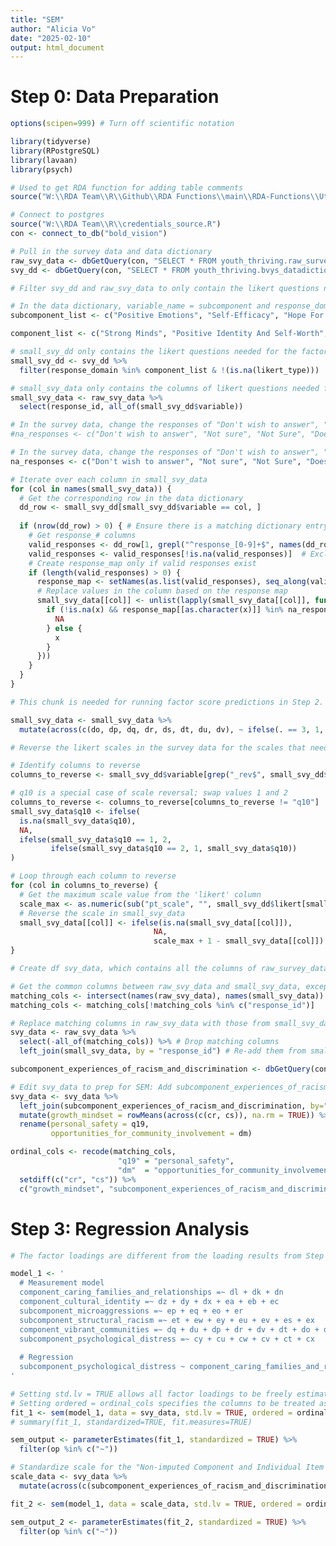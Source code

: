 ```yaml
---
title: "SEM"
author: "Alicia Vo"
date: "2025-02-10"
output: html_document
---
```

# Step 0: Data Preparation

```r
options(scipen=999) # Turn off scientific notation

library(tidyverse)
library(RPostgreSQL)
library(lavaan)
library(psych)

# Used to get RDA function for adding table comments
source("W:\\RDA Team\\R\\Github\\RDA Functions\\main\\RDA-Functions\\Utility_Functions.R")

# Connect to postgres
source("W:\\RDA Team\\R\\credentials_source.R")
con <- connect_to_db("bold_vision")

# Pull in the survey data and data dictionary
raw_svy_data <- dbGetQuery(con, "SELECT * FROM youth_thriving.raw_survey_data")
svy_dd <- dbGetQuery(con, "SELECT * FROM youth_thriving.bvys_datadictionary_2024")
```

```r
# Filter svy_dd and raw_svy_data to only contain the likert questions needed for the factor analysis

# In the data dictionary, variable_name = subcomponent and response_domain = component
subcomponent_list <- c("Positive Emotions", "Self-Efficacy", "Hope For The Future", "Growth Mindset", "Psychological Distress", "Sparks", "Relationships/Support", "Freedom To Explore The Self", "Connectedness", "Critical Action", "Safe Access To Public Spaces For Social, Cultural, And Literary Opportunities", "Cultural Identity And Connection", "Experiences Of Racism And Discrimination", "Microaggressions", "Structural Racism", "Personal Safety")

component_list <- c("Strong Minds", "Positive Identity And Self-Worth", "Caring Families And Relationships", "Vibrant Communities", "Cultural Identity", "Racial Justice, Equity, And Inclusion", "Safety")

# small_svy_dd only contains the likert questions needed for the factor analysis
small_svy_dd <- svy_dd %>%
  filter(response_domain %in% component_list & !(is.na(likert_type)))

# small_svy_data only contains the columns of likert questions needed for the factor analysis
small_svy_data <- raw_svy_data %>%
  select(response_id, all_of(small_svy_dd$variable))
```

```r
# In the survey data, change the responses of "Don't wish to answer", "Not sure", "Not Sure", "Does not apply to me", "Don't know" into NA values. Use this na_responses if trying to replicate results from Step 1. Here, we recode the "Don't know" responses into NA values. 
#na_responses <- c("Don't wish to answer", "Not sure", "Not Sure", "Does not apply to me", "Don't know")

# In the survey data, change the responses of "Don't wish to answer", "Not sure", "Not Sure", "Does not apply to me" into NA values. Use this na_responses if trying to replicate results from Step 2. Here, we don't recode the "Don't know" responses into NA values. Note that the "Don't know" responses are only applicable to the "Vibrant Communities" questions in small_svy_dd.
na_responses <- c("Don't wish to answer", "Not sure", "Not Sure", "Does not apply to me")

# Iterate over each column in small_svy_data
for (col in names(small_svy_data)) {
  # Get the corresponding row in the data dictionary
  dd_row <- small_svy_dd[small_svy_dd$variable == col, ]
  
  if (nrow(dd_row) > 0) { # Ensure there is a matching dictionary entry
    # Get response_# columns
    valid_responses <- dd_row[1, grepl("^response_[0-9]+$", names(dd_row))]
    valid_responses <- valid_responses[!is.na(valid_responses)]  # Exclude NAs explicitly
    # Create response_map only if valid responses exist
    if (length(valid_responses) > 0) {
      response_map <- setNames(as.list(valid_responses), seq_along(valid_responses))
      # Replace values in the column based on the response map
      small_svy_data[[col]] <- unlist(lapply(small_svy_data[[col]], function(x) {
        if (!is.na(x) && response_map[[as.character(x)]] %in% na_responses) {
          NA
        } else {
          x
        }
      }))
    }
  }
}
```

```r
# This chunk is needed for running factor score predictions in Step 2. For component "Vibrant Communities", we are recoding the "Don't know" responses to "No", instead of NA. There are too many "Don't know" responses for this component, causing us to have too many NA values, and thus, too many incomplete rows in predicted_results.

small_svy_data <- small_svy_data %>%
  mutate(across(c(do, dp, dq, dr, ds, dt, du, dv), ~ ifelse(. == 3, 1, .)))
```

```r
# Reverse the likert scales in the survey data for the scales that need reversing

# Identify columns to reverse
columns_to_reverse <- small_svy_dd$variable[grep("_rev$", small_svy_dd$likert_type)]

# q10 is a special case of scale reversal; swap values 1 and 2
columns_to_reverse <- columns_to_reverse[columns_to_reverse != "q10"]
small_svy_data$q10 <- ifelse(
  is.na(small_svy_data$q10), 
  NA, 
  ifelse(small_svy_data$q10 == 1, 2, 
         ifelse(small_svy_data$q10 == 2, 1, small_svy_data$q10))
)

# Loop through each column to reverse
for (col in columns_to_reverse) {
  # Get the maximum scale value from the 'likert' column
  scale_max <- as.numeric(sub("pt_scale", "", small_svy_dd$likert[small_svy_dd$variable == col]))
  # Reverse the scale in small_svy_data
  small_svy_data[[col]] <- ifelse(is.na(small_svy_data[[col]]),
                                NA,
                                scale_max + 1 - small_svy_data[[col]])
}
```

```r
# Create df svy_data, which contains all the columns of raw_survey_data, but the matching columns from small_svy_data are used instead.

# Get the common columns between raw_svy_data and small_svy_data, except for response_id
matching_cols <- intersect(names(raw_svy_data), names(small_svy_data))
matching_cols <- matching_cols[!matching_cols %in% c("response_id")]

# Replace matching columns in raw_svy_data with those from small_svy_data for the new df, svy_data
svy_data <- raw_svy_data %>%
  select(-all_of(matching_cols)) %>% # Drop matching columns
  left_join(small_svy_data, by = "response_id") # Re-add them from small_svy_data
```

```r
subcomponent_experiences_of_racism_and_discrimination <- dbGetQuery(con, "SELECT response_id, subcomponent_experiences_of_racism_and_discrimination_sum FROM youth_thriving.factor_analysis_predicted")

# Edit svy_data to prep for SEM: Add subcomponent_experiences_of_racism_and_discrimination to the dataframe, rename column names, make new columns.
svy_data <- svy_data %>%
  left_join(subcomponent_experiences_of_racism_and_discrimination, by="response_id") %>%
  mutate(growth_mindset = rowMeans(across(c(cr, cs)), na.rm = TRUE)) %>%
  rename(personal_safety = q19,
         opportunities_for_community_involvement = dm)

ordinal_cols <- recode(matching_cols, 
                        "q19" = "personal_safety", 
                        "dm"  = "opportunities_for_community_involvement") %>%
  setdiff(c("cr", "cs")) %>%
  c("growth_mindset", "subcomponent_experiences_of_racism_and_discrimination_sum")

```

# Step 3: Regression Analysis
```r
# The factor loadings are different from the loading results from Step 1 because in Step 1, we ran cfa() on each model individually. Therefore, each model was fitted with cfa() using a different number of observations, depending on what missing values there were for each model's specific variables. Here, we run sem() on all the models at once, so it only uses rows where there is no missing data for all the models' variables combined.

model_1 <- '
  # Measurement model
  component_caring_families_and_relationships =~ dl + dk + dn
  component_cultural_identity =~ dz + dy + dx + ea + eb + ec
  subcomponent_microaggressions =~ ep + eq + eo + er
  subcomponent_structural_racism =~ et + ew + ey + eu + ev + es + ex
  component_vibrant_communities =~ dq + du + dp + dr + dv + dt + do + ds
  subcomponent_psychological_distress =~ cy + cu + cw + cv + ct + cx
  
  # Regression
  subcomponent_psychological_distress ~ component_caring_families_and_relationships + component_cultural_identity + subcomponent_microaggressions + subcomponent_structural_racism + component_vibrant_communities + subcomponent_experiences_of_racism_and_discrimination_sum + personal_safety + growth_mindset + opportunities_for_community_involvement
'

# Setting std.lv = TRUE allows all factor loadings to be freely estimated instead of fixing the first loading equal to 1.0
# Setting ordered = ordinal_cols specifies the columns to be treated as ordinal variables
fit_1 <- sem(model_1, data = svy_data, std.lv = TRUE, ordered = ordinal_cols)
# summary(fit_1, standardized=TRUE, fit.measures=TRUE)

sem_output <- parameterEstimates(fit_1, standardized = TRUE) %>%
  filter(op %in% c("~"))
```

```r
# Standardize scale for the "Non-imputed Component and Individual Item Scores". I'm fairly certain we need to scale these variables in order to compare effect sizes with the latent variables. The latent variables are already standardized because the factor loadings lie within the range 0-1. 
scale_data <- svy_data %>%
  mutate(across(c(subcomponent_experiences_of_racism_and_discrimination_sum, personal_safety, growth_mindset, opportunities_for_community_involvement), scale))

fit_2 <- sem(model_1, data = scale_data, std.lv = TRUE, ordered = ordinal_cols)

sem_output_2 <- parameterEstimates(fit_2, standardized = TRUE) %>%
  filter(op %in% c("~"))
```

